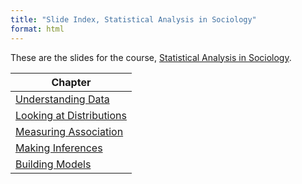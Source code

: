 ```yaml
---
title: "Slide Index, Statistical Analysis in Sociology"
format: html
---
```


These are the slides for the course, [Statistical Analysis in Sociology](https://stat-analysis.netlify.app).

| Chapter                |
|------------------------|
| [Understanding Data](slides_understanding_data.html)     |
| [Looking at Distributions](slides_looking_distributions.html) |
| [Measuring Association](slides_measuring_association.html)   |
| [Making Inferences](slides_making_inferences.html)      |
| [Building Models](slides_building_models.html)       |
